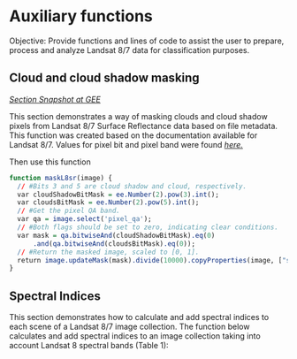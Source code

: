 # Auxiliary functions

Objective: Provide functions and lines of code to assist the user to prepare, process and analyze Landsat 8/7 data for classification purposes.

## Cloud and cloud shadow masking

[*Section Snapshot at GEE*](https://code.earthengine.google.com/cd7747671a8a2d411ae86afd1aebf084){target="_blank"}

This section demonstrates a way of masking clouds and cloud shadow pixels from Landsat 8/7 Surface Reflectance data based on file metadata. This function was created based on the documentation available for Landsat 8/7. Values for pixel bit and pixel band were found [*here.*](https://www.usgs.gov/core-science-systems/nli/landsat/landsat-collection-1-level-1-quality-assessment-band?qt-science_support_page_related_con=0#qt-science_support_page_related_con){target="_blank"}

Then use this function
```r
function maskL8sr(image) {
  // #Bits 3 and 5 are cloud shadow and cloud, respectively.
  var cloudShadowBitMask = ee.Number(2).pow(3).int();
  var cloudsBitMask = ee.Number(2).pow(5).int();
  // #Get the pixel QA band.
  var qa = image.select('pixel_qa');
  // #Both flags should be set to zero, indicating clear conditions.
  var mask = qa.bitwiseAnd(cloudShadowBitMask).eq(0)
      .and(qa.bitwiseAnd(cloudsBitMask).eq(0));
  // #Return the masked image, scaled to [0, 1].
  return image.updateMask(mask).divide(10000).copyProperties(image, ["system:time_start"]);
}
```

## Spectral Indices

This section demonstrates how to calculate and add spectral indices to each scene of a Landsat 8/7 image collection. The function below calculates and add spectral indices to an image collection taking into account Landsat 8 spectral bands (Table 1):